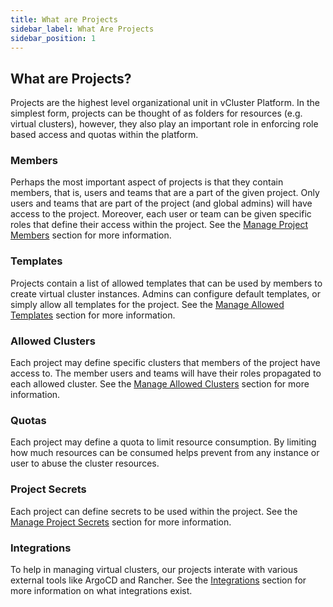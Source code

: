```yaml
---
title: What are Projects
sidebar_label: What Are Projects
sidebar_position: 1
---
```


## What are Projects?

Projects are the highest level organizational unit in vCluster Platform. In the simplest form, projects can be thought of as
folders for resources (e.g. virtual clusters), however, they also play an important role in
enforcing role based access and quotas within the platform.

### Members

Perhaps the most important aspect of projects is that they contain members, that is, users and teams that are a part
of the given project. Only users and teams that are part of the project (and global admins) will have access to the
project. Moreover, each user or team can be given specific roles that define their access within the
project. See the [Manage Project Members](../api/resources/project/members.mdx) section for more information.

### Templates

Projects contain a list of allowed templates that can be used by members to create virtual
cluster instances. Admins can configure default templates, or simply allow all templates for the project.
See the [Manage Allowed Templates](../administer/projects/allowed/templates.mdx) section for more information.

### Allowed Clusters

Each project may define specific clusters that members of the project have access to. The member users and teams
will have their roles propagated to each allowed cluster. See the [Manage Allowed Clusters](../administer/projects/allowed/clusters.mdx) section for more information.

### Quotas

Each project may define a quota to limit resource consumption. By limiting how much resources can be consumed helps prevent from any instance or user to abuse the cluster resources.
### Project Secrets

Each project can define secrets to be used within the project. See the [Manage Project Secrets](../use-platform/secrets/secrets.mdx) section for more information.

### Integrations

To help in managing virtual clusters, our projects interate with various external tools like ArgoCD and Rancher. See the [Integrations](../integrations/argocd.mdx) section for more information on what integrations exist.
